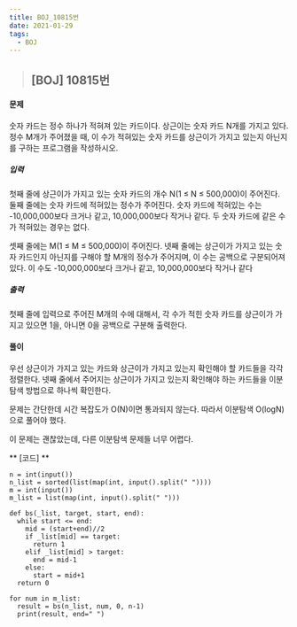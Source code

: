 ```yaml
---
title: BOJ_10815번
date: 2021-01-29
tags:
  - BOJ
---
```



> ## [BOJ] 10815번 

#### 문제
숫자 카드는 정수 하나가 적혀져 있는 카드이다. 상근이는 숫자 카드 N개를 가지고 있다. 
정수 M개가 주어졌을 때, 이 수가 적혀있는 숫자 카드를 상근이가 가지고 있는지 아닌지를 구하는 프로그램을 작성하시오.
##### 입력
첫째 줄에 상근이가 가지고 있는 숫자 카드의 개수 N(1 ≤ N ≤ 500,000)이 주어진다. 둘째 줄에는 숫자 카드에 적혀있는 정수가 주어진다. 숫자 카드에 적혀있는 수는 -10,000,000보다 크거나 같고, 10,000,000보다 작거나 같다. 두 숫자 카드에 같은 수가 적혀있는 경우는 없다.

셋째 줄에는 M(1 ≤ M ≤ 500,000)이 주어진다. 넷째 줄에는 상근이가 가지고 있는 숫자 카드인지 아닌지를 구해야 할 M개의 정수가 주어지며, 이 수는 공백으로 구분되어져 있다. 이 수도 -10,000,000보다 크거나 같고, 10,000,000보다 작거나 같다
##### 출력
첫째 줄에 입력으로 주어진 M개의 수에 대해서, 각 수가 적힌 숫자 카드를 상근이가 가지고 있으면 1을, 아니면 0을 공백으로 구분해 출력한다.

#### **풀이**
우선 상근이가 가지고 있는 카드와 상근이가 가지고 있는지 확인해야 할 카드들을 각각 정렬한다.
넷째 줄에서 주어지는 상근이가 가지고 있는지 확인해야 하는 카드들을 이분탐색 방법으로 하나씩 확인한다.

문제는 간단한데 시간 복잡도가 O(N)이면 통과되지 않는다.
따라서 이분탐색 O(logN) 으로 풀어야 했다.

이 문제는 괜찮았는데, 다른 이분탐색 문제들 너무 어렵다.

** [코드] **

    n = int(input())
    n_list = sorted(list(map(int, input().split(" "))))
    m = int(input())
    m_list = list(map(int, input().split(" ")))

    def bs(_list, target, start, end):
      while start <= end:
        mid = (start+end)//2
        if _list[mid] == target:
          return 1
        elif _list[mid] > target:
          end = mid-1
        else:
          start = mid+1
      return 0

    for num in m_list:
      result = bs(n_list, num, 0, n-1)
      print(result, end=" ")